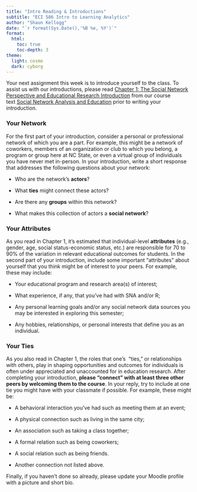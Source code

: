 ```yaml
---
title: "Intro Reading & Introductions" 
subtitle: "ECI 586 Intro to Learning Analytics"
author: "Shaun Kellogg"
date: "`r format(Sys.Date(),'%B %e, %Y')`"
format:
  html:
    toc: true
    toc-depth: 3
theme: 
  light: cosmo
  dark: cyborg
---
```


Your next assignment this week is to introduce yourself to the class. To assist us with our introductions, please read [Chapter 1: The Social Network Perspective and Educational Research Introduction](https://methods-sagepub-com.prox.lib.ncsu.edu/book/social-network-analysis-and-education/n1.xml) from our course text [Social Network Analysis and Education](https://catalog.lib.ncsu.edu/catalog/NCSU2803782) prior to writing your introduction. 

### **Your Network**

For the first part of your introduction, consider a personal or professional network of which you are a part. For example, this might be a network of coworkers, members of an organization or club to which you belong, a program or group here at NC State, or even a virtual group of individuals you have never met in-person. In your introduction, write a short response that addresses the following questions about your network:

-   Who are the network's **actors**?

-   What **ties** might connect these actors?

-   Are there any **groups** within this network?

-   What makes this collection of actors a **social network**?

### **Your Attributes**

As you read in Chapter 1, it's estimated that individual-level **attributes** (e.g., gender, age, social status-economic status, etc.) are responsible for 70 to 90% of the variation in relevant educational outcomes for students. In the second part of your introduction, include some important "attributes" about yourself that you think might be of interest to your peers. For example, these may include: 

-   Your educational program and research area(s) of interest;

-   What experience, if any, that you've had with SNA and/or R;

-   Any personal learning goals and/or any social network data sources you may be interested in exploring this semester;

-   Any hobbies, relationships, or personal interests that define you as an individual. 

### **Your Ties**

As you also read in Chapter 1, the roles that one's  "ties," or relationships with others, play in shaping opportunities and outcomes for individuals is often under appreciated and unaccounted for in education research. After completing your introduction, **please "connect" with at least three other peers by welcoming them to the course**. In your reply, try to include at one tie you might have with your classmate if possible. For example, these might be: 

-   A behavioral interaction you've had such as meeting them at an event;

-   A physical connection such as living in the same city; 

-   An association such as taking a class together; 

-   A formal relation such as being coworkers; 

-   A social relation such as being friends. 

-   Another connection not listed above. 

Finally, if you haven't done so already, please update your Moodle profile with a picture and short bio.
